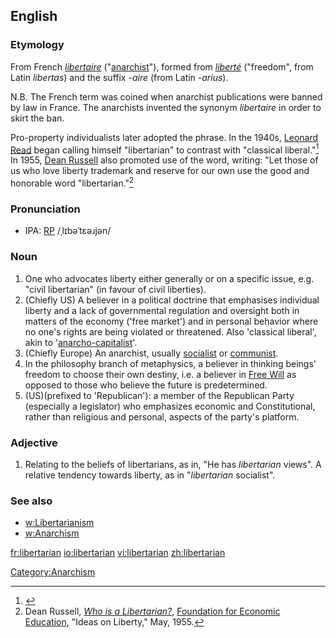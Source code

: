 {{also|Libertarian}}
==English==

===Etymology===
From French ''[[libertaire]]'' ("[[anarchist]]"), formed from ''[[liberté]]'' ("freedom", from Latin ''libertas'') and the suffix ''-aire'' (from Latin ''-arius'').

N.B. The French term was coined when anarchist publications were banned by law in France.  The anarchists invented the synonym ''libertaire'' in order to skirt the ban.

Pro-property individualists later adopted the phrase. In the 1940s, [[Leonard Read]] began calling himself "libertarian" to contrast with "classical liberal."<ref>{{cite web|url=http://www.libertarianism.org/ex-3.html|title=A Note on Labels: Why "Libertarian"?}}</ref> In 1955, [[Dean Russell]] also promoted use of the word, writing: "Let those of us who love liberty trademark and reserve for our own use the good and honorable word "libertarian."<ref>Dean Russell, [http://www.boogieonline.com/revolution/politics/name.html ''Who is a Libertarian?''], [[Foundation for Economic Education]], "Ideas on Liberty," May, 1955.</ref>

===Pronunciation===
* IPA: [[Received Pronunciation|RP]] /ˌlɪbəˈtɛəɹjən/

===Noun===
{{en-noun}}

# One who advocates liberty either generally or on a specific issue, e.g. "civil libertarian" (in favour of civil liberties).
# (Chiefly US) A believer in a political doctrine that emphasises individual liberty and a lack of governmental regulation and oversight both in matters of the economy ('free market') and in personal behavior where no one's rights are being violated or threatened.  Also 'classical liberal', akin to '[[anarcho-capitalist]]'.
# (Chiefly Europe) An anarchist, usually [[socialist]] or [[communist]].
# In the philosophy branch of metaphysics, a believer in thinking beings' freedom to choose their own destiny, i.e. a believer in [[Free Will]] as opposed to those who believe the future is predetermined.
# (US)(prefixed to 'Republican'): a member of the Republican Party (especially a legislator) who emphasizes economic and Constitutional, rather than religious and personal, aspects of the party's platform.

===Adjective===
{{en-adj}}

# Relating to the beliefs of libertarians, as in, "He has ''libertarian'' views".  A relative tendency towards liberty, as in "''libertarian'' socialist".

===See also===
* [[w:Libertarianism]]
* [[w:Anarchism]]

[[Category:Anarchism]]

[[fr:libertarian]]
[[io:libertarian]]
[[vi:libertarian]]
[[zh:libertarian]]